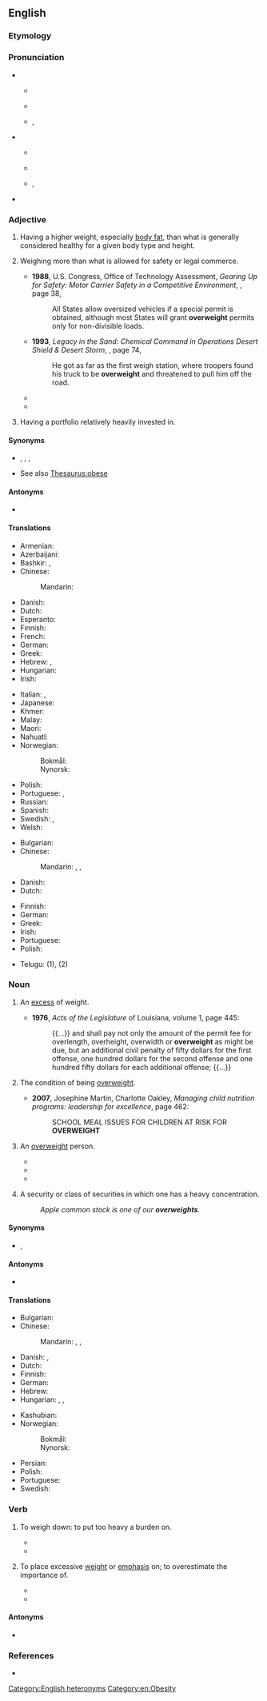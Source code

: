 ==English==

===Etymology===
{{affix|en|over-|weight}}

===Pronunciation===
* {{sense|adjective}}
** {{a|UK}} {{IPA|en|/ˌəʊvəˈweɪt/}}
** {{audio|en|LL-Q1860 (eng)-Vealhurl-overweight (adj).wav |Audio (UK)}}
** {{a|US}} {{enPR|ō'vər-wātʹ}}, {{IPA|en|/ˌoʊvɚˈweɪt/}}
* {{sense|noun}}
** {{a|UK}} {{IPA|en|/ˈəʊvəweɪt/}}
** {{audio|en|LL-Q1860 (eng)-Vealhurl-overweight (noun).wav |Audio (UK)}}
** {{a|US}} {{enPR|ōʹvər-wāt}}, {{IPA|en|/ˈoʊvɚweɪt/}}
* {{rhymes|en|eɪt|s=3}}

===Adjective===
{{en-adj}}

# {{lb|en|of a person}} Having a higher weight, especially [[body fat]], than what is generally considered healthy for a given body type and height.
#:{{ux|en|Before her diet, Jane was noticeably '''overweight''', but she shed five kilos in the next two months.}}
# {{lb|en|transportation|legal|of a vehicle}} Weighing more than what is allowed for safety or legal commerce.
#* '''1988''', U.S. Congress, Office of Technology Assessment, ''Gearing Up for Safety: Motor Carrier Safety in a Competitive Environment'', {{ISBN|1428922504}}, page 38,
#*: All States allow oversized vehicles if a special permit is obtained, although most States will grant '''overweight''' permits only for non-divisible loads.
#* '''1993''', ''Legacy in the Sand: Chemical Command in Operations Desert Shield & Desert Storm'', {{ISBN|0788104756}}, page 74,
#*: He got as far as the first weigh station, where troopers found his truck to be '''overweight''' and threatened to pull him off the road.
#* {{quote-book|en|date=13 October 1993|author={{w|National Transportation Safety Board}}|title=Aircraft Accident Report: In-Flight Engine Separation, Japan Airlines, Inc., Flight 46E, Boeing 747-121, N473EV, Anchorage, Alaska, March 31, 1993|chapter=1.17.1 Maintenance Records|url=https://www.ntsb.gov/investigations/AccidentReports/Reports/AAR9306.pdf|archiveurl=https://web.archive.org/web/20220617195845/https://www.ntsb.gov/investigations/AccidentReports/Reports/AAR9306.pdf|archivedate=17 June 2022|accessdate=17 June 2022|page=26|text=The records did not reveal any previous encounters with severe turbulence.  The three major alterations/repairs involving the wing were either far outboard of the strut wing station, or were performed on the right wing.  Two '''overweight''' landings had been recorded since the aircraft was put into service with Evergreen.  In both cases, an inspection of the airplane was accomplished in accordance with the Boeing Maintenance Manual.}}
#* {{quote-book|en|date=26 July 1999|author={{w|National Transportation Safety Board}}|title=Railroad Accident Report: Collision of Northern Indiana Commuter Transportation District Train 102 With a Tractor-Trailer, Portage, Indiana, June 18, 1998|isbn=1428996532|chapter=Operator Actions|url=https://www.ntsb.gov/investigations/AccidentReports/Reports/RAR9903.pdf|archiveurl=https://web.archive.org/web/20220617194238/https://www.ntsb.gov/investigations/AccidentReports/Reports/RAR9903.pdf|archivedate=17 June 2022|accessdate=17 June 2022|page=48|text=Postaccident examination of the vehicle indicated, for example, that the driver had not adequately maintained his logbook and that his vehicle had been '''overweight''' for travel in Indiana.}}
# {{lb|en|investment|finance|followed by a noun or prepositional phrase indicating a security or type of security}} Having a portfolio relatively heavily invested in.
#:{{ux|en|Our portfolio is very '''overweight''' (in) Asian technology stocks.}}

====Synonyms====
* {{sense|of a person}} {{l|en|fat}}, {{l|en|morbidly obese}}, {{l|en|obese}}, {{l|en|overnourished}} {{qualifier|often euphemistic}}
* See also [[Thesaurus:obese]]

====Antonyms====
* {{l|en|underweight}}

====Translations====
{{trans-top|of a person, heavier than is healthy}}
* Armenian: {{t|hy|[[նորմայից]] [[ավել]] [[քաշ]] [[ունեցող]]}}
* Azerbaijani: {{t|az|artıq çəkili}}
* Bashkir: {{t|ba|йыуан|sc=Cyrl}}, {{t|ba|һимеҙ|sc=Cyrl}}
* Chinese:
*: Mandarin: {{t+|cmn|超重|tr=chāozhòng}}
* Danish: {{t|da|overvægtig}}
* Dutch: {{t|nl|te zwaar}}
* Esperanto: {{t|eo|superpeza}}
* Finnish: {{t+|fi|ylipainoinen}}
* French: {{t|fr|[[en]] [[surpoids]]}}
* German: {{t+|de|übergewichtig}}
* Greek: {{t+|el|υπέρβαρος}}
* Hebrew: {{t|he|בעל משקל עודף|m|tr=báal mishkál odéf}}, {{t+|he|שמן|m|tr=shamén}}
* Hungarian: {{t+|hu|túlsúlyos}}
* Irish: {{t|ga|róthrom}}
{{trans-mid}}
* Italian: {{t|it|[[in]] [[sovrappeso]]}}, {{t+|it|sovrappeso|m}}
* Japanese: {{t|ja|[[メタボ]]な|tr=metabo na|sc=Jpan}} {{qualifier|informal}}
* Khmer: {{t|km|លើសទម្ងន់|tr=ləəh tumngŭən}}
* Malay: {{t|ms|gemuk tambun}}
* Maori: {{t|mi|katete}}
* Nahuatl: {{t+|nah|tomahuac}}
* Norwegian:
*: Bokmål: {{t|nb|overvektig}}
*: Nynorsk: {{t|nn|overvektig}}
* Polish: {{t|pl|[[mieć|mający]] [[nadwaga|nadwagę]]|m}}
* Portuguese: {{t|pt|[[com]] [[excesso]] [[de]] [[peso]]}}, {{t|pt|[[com]] [[sobrepeso]]}}
* Russian: {{t-needed|ru}}
* Spanish: {{t|es|[[con]] [[sobrepeso]]}}
* Swedish: {{t+|sv|överviktig}}, {{t+|sv|tjock}} {{q|generally}}
* Welsh: {{t|cy|dros ei bwysau}}
{{trans-bottom}}

{{trans-top|of a vehicle, weighing more than is allowed}}
* Bulgarian: {{t+|bg|претоварен}}
* Chinese:
*: Mandarin: {{t+|cmn|超重|tr=chāozhòng}}, {{t+|cmn|超載}}, {{t+|cmn|超载|tr=chāozài}}
* Danish: {{t|da|overlæsset}}
* Dutch: {{t|nl|te zwaar}}
{{trans-mid}}
* Finnish: {{t+|fi|ylipainoinen}}
* German: {{t+|de|überladen}}
* Greek: {{t+|el|υπέρβαρος|m}}
* Irish: {{t|ga|róthrom}}
* Portuguese: {{t+|pt|sobrecarregado}}
* Polish: {{t|pl|przeciążony|m}}
{{trans-bottom}}

{{checktrans-top}}
* Telugu: {{t+check|te|స్థూలకాయం}} (1), {{t-check|te|అధిక బరువు}} (2)
{{trans-mid}}
{{trans-bottom}}

===Noun===
{{en-noun|~}}

# {{lb|en|uncountable|chiefly|transport|legal}} An [[excess]] of weight.
#* '''1976''', ''Acts of the Legislature'' of Louisiana, volume 1, page 445:
#*: {{...}} and shall pay not only the amount of the permit fee for overlength, overheight, overwidth or '''overweight''' as might be due, but an additional civil penalty of fifty dollars for the first offense, one hundred dollars for the second offense and one hundred fifty dollars for each additional offense; {{...}}
# {{lb|en|uncountable|healthcare}} The condition of being [[#Adjective|overweight]].
#* '''2007''', Josephine Martin, Charlotte Oakley, ''Managing child nutrition programs: leadership for excellence'', page 462:
#*: SCHOOL MEAL ISSUES FOR CHILDREN AT RISK FOR '''OVERWEIGHT'''
# {{lb|en|countable}} An [[#Adjective|overweight]] person.
#* {{quote-book|en
|url=https://books.google.ch/books?id=-B_6k-YMEKAC&q=%22of+overweights%22&dq=%22of+overweights%22
|title=Mortality Among Insured '''Overweights''' in Recent Years
|author=Louis Israel Dublin
|publisher=Association of Life Insurance Medical Directors of America
|oclc=10789418
|year=1951
|page=28
|passage=The study provides up-to-date facts on the variety of diseases, vascular, metabolic, hepatic, and other, which are responsible for the excess mortality of '''overweights'''.
}}
#* {{quote-journal|en
|url=https://idp.springer.com/authorize/casa?redirect_uri=https://link.springer.com/article/10.1023/A:1018810723493&casa_token=CN6K0oICplcAAAAA:hQRDfE1UXqNge8pYcLgvmWr0nKhRSA5vuZarP889UqaQby5HlniWibML9bJE5mAK39Bcz956J7VmsDmZwQ
|title=The role of body weight, waist-to-hip ratio, and breast size in judgments of female attractiveness
|journal=Sex roles
|author=Adrian Furnham, Melanie Dias, Alastair McClelland
|publisher=Springer
|issn=1573-2762
|doi=10.1023/a:1018810723493
|year=1998
|volume=39
|issue=3
|pages=311-326
|passage=Singh found that the normal weight figures were judged more attractive than the underweights‚ who were more attractive than the '''overweights'''.
}}
#* {{quote-book|en
|url=http://scirj.org/rp/files/original/5259e0c0e17f31da4a93f70e15e8c397.pdf
|title=Relation between the new anthropometric obesity parameters and inflammatory markers in healthy adult men
|author=Ahmet Celik, Edibe Saricicek, Vahap Saricicek, Elif Sahin, Gokhan Ozdemir, Metin Kilinc, Ayten Oguz
|publisher=SCIRJ
|year=2014
|passage=Subjects were grouped as Group 1 and Group 2 according to VAI, and normals, '''overweights''' and obeses according to BMI.
}}
# {{lb|en|countable|investment|finance}} A security or class of securities in which one has a heavy concentration.
#: ''Apple common stock is one of our '''overweights'''.''

====Synonyms====
* {{sense|of a person}} {{l|en|adiposity}}, {{l|en|obesity}}

====Antonyms====
* {{l|en|underweight}}

====Translations====
{{trans-top|excess of weight}}
* Bulgarian: {{t|bg|свръхтегло|n}}
* Chinese:
*: Mandarin: {{t+|cmn|超重|tr=chāozhòng}}, {{t+|cmn|超載}}, {{t+|cmn|超载|tr=chāozài}}
* Danish: {{t|da|overvægt|c}}, {{t|da|overlæs|n}} {{qualifier|of a vehicle}}
* Dutch: {{t+|nl|overgewicht|n}}
* Finnish: {{t+|fi|ylipaino}}
* German: {{t+|de|Übergewicht|n}}
* Hebrew: {{t|he|משקל עודף|m|tr=mishkál odéf}}
* Hungarian: {{t+|hu|súlytöbblet}}, {{t+|hu|többletsúly}}, {{t+|hu|túlsúly}}
{{trans-mid}}
* Kashubian: {{t|csb|nądwôga|f}}
* Norwegian:
*: Bokmål: {{t+|nb|overvekt|m|f}}
*: Nynorsk: {{t|nn|overvekt|f}}
* Persian: {{t+|fa|اضافه‌وزن|tr=ezâfe-vazn|sc=fa-Arab}}
* Polish: {{t+|pl|nadwaga|f}}
* Portuguese: {{t+|pt|sobrepeso|m}}
* Swedish: {{t+|sv|övervikt|c}}
{{trans-bottom}}

===Verb===
{{en-verb}}

# {{lb|en|transitive}} To weigh down: to put too heavy a burden on.
#* {{RQ:Haggard She|passage=Such things are not for us to know. Knowledge is to the strong, and we are weak. Too much wisdom would perchance blind our imperfect sight, and too much strength would make us drunk, and '''over-weight''' our feeble reason till it fell and we were drowned in the depths of our own vanity.}}
#* {{quote-journal|en|year=1962|month=March|title=The New Year Freeze-up on British Railways|journal=Modern Railways|page=158|text=Throughout the country there were: rupture of telecommunications, resulting amongst other things from telegraph wires and posts '''overweighted''' by snow or struck down by gales; [...].}}
# {{lb|en|transitive}} To place excessive [[weight]] or [[emphasis]] on; to overestimate the importance of. {{defdate|from 17th c.}}
#* {{RQ:Montaigne Florio Essayes|chapter=8|book=II|passage=We also '''over-weight''' such vaine future conjectures, which infant-spirits give us.}}
#* {{quote-journal|en|2009|January 11|Geraldine Fabrikant|work=New York Times|title=[http://www.nytimes.com/2009/01/11/business/mutfund/11safe.html How Safe Is That Nest Egg, Anyhow?]
|passage=Kinnel explained it, the problem at Select High Income was that it '''overweighted''' mortgage bonds and underweighted other types of corporate debt, a strategy that backfired when the mortgage market collapsed.}}

====Antonyms====
* {{l|en|underweight}}

===References===
* {{R:Lexico}}

[[Category:English heteronyms]]
[[Category:en:Obesity]]